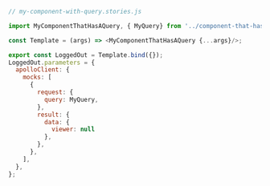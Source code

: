 ```js
// my-component-with-query.stories.js

import MyComponentThatHasAQuery, { MyQuery} from '../component-that-has-a-query';

const Template = (args) => <MyComponentThatHasAQuery {...args}/>;

export const LoggedOut = Template.bind({});
LoggedOut.parameters = {
  apolloClient: {
    mocks: [
      {
        request: {
          query: MyQuery,
        },
        result: {
          data: {
            viewer: null
          },
        },
      },
    ],
  },
};
 ```